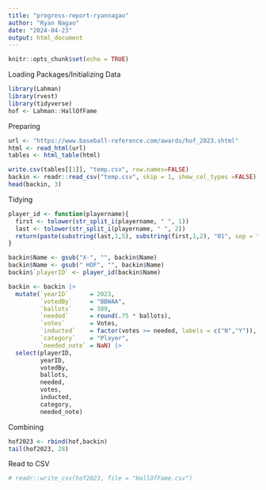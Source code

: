 ```yaml
---
title: "progress-report-ryannagao"
author: "Ryan Nagao"
date: "2024-04-23"
output: html_document
---
```


```r
knitr::opts_chunk$set(echo = TRUE)
```

Loading Packages/Initializing Data

```r
library(Lahman)
library(rvest)
library(tidyverse)
hof <- Lahman::HallOfFame
```

Preparing

```r
url <- "https://www.baseball-reference.com/awards/hof_2023.shtml"
html <- read_html(url)
tables <- html_table(html)

write.csv(tables[[1]], "temp.csv", row.names=FALSE)
backin <- readr::read_csv("temp.csv", skip = 1, show_col_types =FALSE)
head(backin, 3)
```

Tidying

```r
player_id <- function(playername){
  first <- tolower(str_split_i(playername, " ", 1))
  last <- tolower(str_split_i(playername, " ", 2))
  return(paste(substring(last,1,5), substring(first,1,2), "01", sep = ""))
}

backin$Name <- gsub("X-", "", backin$Name)
backin$Name <- gsub(" HOF", "", backin$Name)
backin$`playerID` <- player_id(backin$Name)

backin <- backin |>
  mutate(`yearID`      = 2023,
         `votedBy`     = "BBWAA",
         `ballots`     = 389,
         `needed`      = round(.75 * ballots),
         `votes`       = Votes,
         `inducted`    = factor(votes >= needed, labels = c("N","Y")),
         `category`    = "Player",
         `needed_note` = NaN) |>
  select(playerID,
         yearID,
         votedBy,
         ballots,
         needed,
         votes,
         inducted,
         category,
         needed_note)
```

Combining

```r
hof2023 <- rbind(hof,backin)
tail(hof2023, 28)
```

Read to CSV

```r
# readr::write_csv(hof2023, file = "HallOfFame.csv")
```

